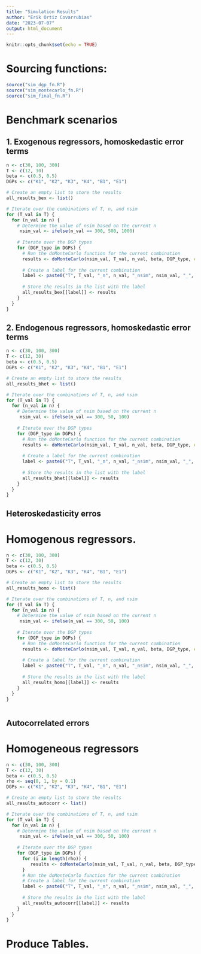 ```yaml
---
title: "Simulation Results"
author: "Erik Ortiz Covarrubias"
date: "2023-07-07"
output: html_document
---
```


```r
knitr::opts_chunk$set(echo = TRUE)
```

# Sourcing functions:

```r
source("sim_dgp_fn.R")
source("sim_montecarlo_fn.R")
source("sim_final_fn.R")
```


# Benchmark scenarios

## 1. Exogenous regressors, homoskedastic error terms 
```r

n <- c(30, 100, 300)
T <- c(12, 30)
beta <- c(0.5, 0.5)
DGPs <- c("K1", "K2", "K3", "K4", "B1", "E1")

# Create an empty list to store the results
all_results_bex <- list()

# Iterate over the combinations of T, n, and nsim
for (T_val in T) {
  for (n_val in n) {
    # Determine the value of nsim based on the current n
     nsim_val <- ifelse(n_val == 300, 500, 1000)
    
    # Iterate over the DGP types
    for (DGP_type in DGPs) {
      # Run the doMonteCarlo function for the current combination
      results <- doMonteCarlo(nsim_val, T_val, n_val, beta, DGP_type, endogenous = FALSE, error = "homo", rho = 0.5)
      
      # Create a label for the current combination
      label <- paste0("T", T_val, "_n", n_val, "_nsim", nsim_val, "_", DGP_type)
      
      # Store the results in the list with the label
      all_results_bex[[label]] <- results
    }
  }
}
```
## 2. Endogenous regressors, homoskedastic error terms 

```r

n <- c(30, 100, 300)
T <- c(12, 30)
beta <- c(0.5, 0.5)
DGPs <- c("K1", "K2", "K3", "K4", "B1", "E1")

# Create an empty list to store the results
all_results_bhet <- list()

# Iterate over the combinations of T, n, and nsim
for (T_val in T) {
  for (n_val in n) {
    # Determine the value of nsim based on the current n
     nsim_val <- ifelse(n_val == 300, 50, 100)
    
    # Iterate over the DGP types
    for (DGP_type in DGPs) {
      # Run the doMonteCarlo function for the current combination
      results <- doMonteCarlo(nsim_val, T_val, n_val, beta, DGP_type, endogenous = TRUE, error = "homo", rho = 0.5)
      
      # Create a label for the current combination
      label <- paste0("T", T_val, "_n", n_val, "_nsim", nsim_val, "_", DGP_type)
      
      # Store the results in the list with the label
      all_results_bhet[[label]] <- results
    }
  }
}
```


## Heteroskedasticity erros
# Homogenous regressors. 


```r



n <- c(30, 100, 300)
T <- c(12, 30)
beta <- c(0.5, 0.5)
DGPs <- c("K1", "K2", "K3", "K4", "B1", "E1")

# Create an empty list to store the results
all_results_homo <- list()

# Iterate over the combinations of T, n, and nsim
for (T_val in T) {
  for (n_val in n) {
    # Determine the value of nsim based on the current n
     nsim_val <- ifelse(n_val == 300, 50, 100)
    
    # Iterate over the DGP types
    for (DGP_type in DGPs) {
      # Run the doMonteCarlo function for the current combination
      results <- doMonteCarlo(nsim_val, T_val, n_val, beta, DGP_type, endogenous = FALSE, error = "hetero", rho = 0.5)
      
      # Create a label for the current combination
      label <- paste0("T", T_val, "_n", n_val, "_nsim", nsim_val, "_", DGP_type)
      
      # Store the results in the list with the label
      all_results_homo[[label]] <- results
    }
  }
}



```

## Autocorrelated errors
# Homogeneous regressors


```r

n <- c(30, 100, 300)
T <- c(12, 30)
beta <- c(0.5, 0.5)
rho <- seq(0, 1, by = 0.1)
DGPs <- c("K1", "K2", "K3", "K4", "B1", "E1")

# Create an empty list to store the results
all_results_autocorr <- list()

# Iterate over the combinations of T, n, and nsim
for (T_val in T) {
  for (n_val in n) {
    # Determine the value of nsim based on the current n
     nsim_val <- ifelse(n_val == 300, 50, 100)
    
    # Iterate over the DGP types
    for (DGP_type in DGPs) {
      for (i in length(rho)) {
         results <- doMonteCarlo(nsim_val, T_val, n_val, beta, DGP_type, endogenous = FALSE, error = "autocorr", rho = rho[i] )
      }
      # Run the doMonteCarlo function for the current combination
      # Create a label for the current combination
      label <- paste0("T", T_val, "_n", n_val, "_nsim", nsim_val, "_", DGP_type, "_rho", i)
      
      # Store the results in the list with the label
      all_results_autocorr[[label]] <- results
    }
  }
}
```

# Produce Tables.



